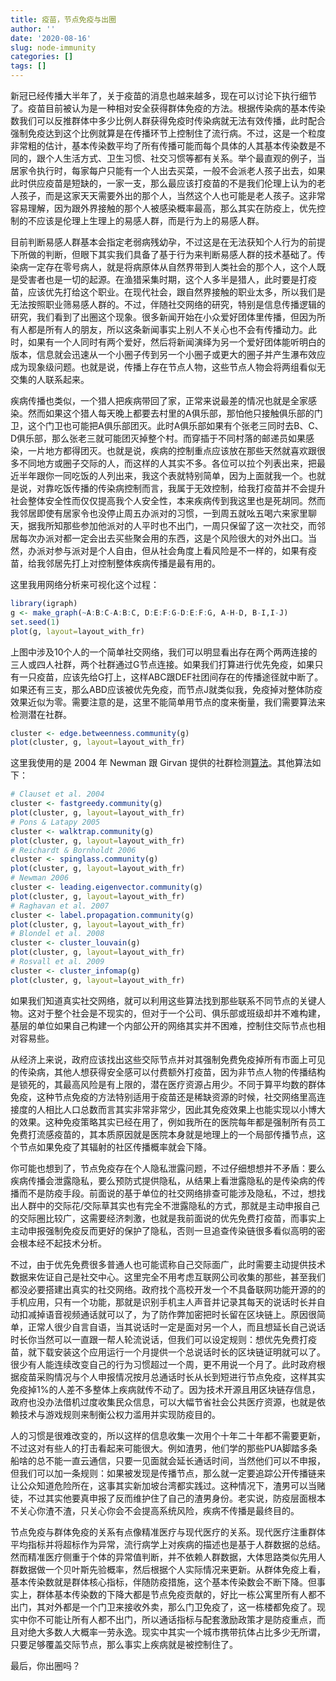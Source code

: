 ```yaml
---
title: 疫苗，节点免疫与出圈
author: ''
date: '2020-08-16'
slug: node-immunity
categories: []
tags: []
---
```


新冠已经传播大半年了，关于疫苗的消息也越来越多，现在可以讨论下执行细节了。疫苗目前被认为是一种相对安全获得群体免疫的方法。根据传染病的基本传染数我们可以反推群体中多少比例人群获得免疫时传染病就无法有效传播，此时配合强制免疫达到这个比例就算是在传播环节上控制住了流行病。不过，这是一个粒度非常粗的估计，基本传染数平均了所有传播可能而每个具体的人其基本传染数是不同的，跟个人生活方式、卫生习惯、社交习惯等都有关系。举个最直观的例子，当居家令执行时，每家每户只能有一个人出去买菜，一般不会派老人孩子出去，如果此时供应疫苗是短缺的，一家一支，那么最应该打疫苗的不是我们伦理上认为的老人孩子，而是这家天天需要外出的那个人，当然这个人也可能是老人孩子。这非常容易理解，因为跟外界接触的那个人被感染概率最高，那么其实在防疫上，优先控制的不应该是伦理上生理上的易感人群，而是行为上的易感人群。

目前判断易感人群基本会指定老弱病残幼孕，不过这是在无法获知个人行为的前提下所做的判断，但眼下其实我们具备了基于行为来判断易感人群的技术基础了。传染病一定存在零号病人，就是将病原体从自然界带到人类社会的那个人，这个人既是受害者也是一切的起源。在渔猎采集时期，这个人多半是猎人，此时要是打疫苗，应该优先打给这个职业。在现代社会，跟自然界接触的职业太多，所以我们是无法按照职业筛易感人群的。不过，伴随社交网络的研究，特别是信息传播逻辑的研究，我们看到了出圈这个现象。很多新闻开始在小众爱好团体里传播，但因为所有人都是所有人的朋友，所以这条新闻事实上别人不关心也不会有传播动力。此时，如果有一个人同时有两个爱好，然后将新闻演绎为另一个爱好团体能听明白的版本，信息就会迅速从一个小圈子传到另一个小圈子或更大的圈子并产生瀑布效应成为现象级问题。也就是说，传播上存在节点人物，这些节点人物会将两组看似无交集的人联系起来。

疾病传播也类似，一个猎人把疾病带回了家，正常来说最差的情况也就是全家感染。然而如果这个猎人每天晚上都要去村里的A俱乐部，那怕他只接触俱乐部的门卫，这个门卫也可能把A俱乐部团灭。此时A俱乐部如果有个张老三同时去B、C、D俱乐部，那么张老三就可能团灭掉整个村。而穿插于不同村落的邮递员如果感染，一片地方都得团灭。也就是说，疾病的控制重点应该放在那些天然就喜欢跟很多不同地方或圈子交际的人，而这样的人其实不多。各位可以拉个列表出来，把最近半年跟你一同吃饭的人列出来，我这个表就特别简单，因为上面就我一个。也就是说，对靠吃饭传播的传染病控制而言，我属于无效控制，给我打疫苗并不会提升社会整体安全性而仅仅提高我个人安全性，本来疾病传到我这里也是死胡同。然而我邻居即使有居家令也没停止周五办派对的习惯，一到周五就吆五喝六来家里聊天，据我所知那些参加他派对的人平时也不出门，一周只保留了这一次社交，而邻居每次办派对都一定会出去买些聚会用的东西，这是个风险很大的对外出口。当然，办派对参与派对是个人自由，但从社会角度上看风险是不一样的，如果有疫苗，给我邻居先打上对控制整体疾病传播是最有用的。

这里我用网络分析来可视化这个过程：

```r
library(igraph)
g <- make_graph(~A:B:C-A:B:C, D:E:F:G-D:E:F:G, A-H-D, B-I,I-J)
set.seed(1)
plot(g, layout=layout_with_fr)
```

上图中涉及10个人的一个简单社交网络，我们可以明显看出存在两个两两连接的三人或四人社群，两个社群通过G节点连接。如果我们打算进行优先免疫，如果只有一只疫苗，应该先给G打上，这样ABC跟DEF社团间存在的传播途径就中断了。如果还有三支，那么ABD应该被优先免疫，而节点J就类似我，免疫掉对整体防疫效果近似为零。需要注意的是，这里不能简单用节点的度来衡量，我们需要算法来检测潜在社群。

```r
cluster <- edge.betweenness.community(g) 
plot(cluster, g, layout=layout_with_fr)
```

这里我使用的是 2004 年 Newman 跟 Girvan 提供的社群检测[算法](https://journals.aps.org/pre/abstract/10.1103/PhysRevE.69.026113)。其他算法如下：

```r
# Clauset et al. 2004
cluster <- fastgreedy.community(g)
plot(cluster, g, layout=layout_with_fr)
# Pons & Latapy 2005
cluster <- walktrap.community(g)
plot(cluster, g, layout=layout_with_fr)
# Reichardt & Bornholdt 2006
cluster <- spinglass.community(g)
plot(cluster, g, layout=layout_with_fr)
# Newman 2006
cluster <- leading.eigenvector.community(g)
plot(cluster, g, layout=layout_with_fr)
# Raghavan et al. 2007
cluster <- label.propagation.community(g)
plot(cluster, g, layout=layout_with_fr)
# Blondel et al. 2008
cluster <- cluster_louvain(g)
plot(cluster, g, layout=layout_with_fr)
# Rosvall et al. 2009
cluster <- cluster_infomap(g)
plot(cluster, g, layout=layout_with_fr)
```

如果我们知道真实社交网络，就可以利用这些算法找到那些联系不同节点的关键人物。这对于整个社会是不现实的，但对于一个公司、俱乐部或班级却并不难构建，基层的单位如果自己构建一个内部公开的网络其实并不困难，控制住交际节点也相对容易些。

从经济上来说，政府应该找出这些交际节点并对其强制免费免疫掉所有市面上可见的传染病，其他人想获得安全感可以付费额外打疫苗，因为非节点人物的传播结构是锁死的，其最高风险是有上限的，潜在医疗资源占用少。不同于算平均数的群体免疫，这种节点免疫的方法特别适用于疫苗还是稀缺资源的时候，社交网络里高连接度的人相比人口总数而言其实非常非常少，因此其免疫效果上也能实现以小博大的效果。这种免疫策略其实已经在用了，例如我所在的医院每年都是强制所有员工免费打流感疫苗的，其本质原因就是医院本身就是地理上的一个局部传播节点，这个节点如果免疫了其辐射的社区传播概率就会下降。

你可能也想到了，节点免疫存在个人隐私泄露问题，不过仔细想想并不矛盾：要么疾病传播会泄露隐私，要么预防式提供隐私，从结果上看泄露隐私的是传染病的传播而不是防疫手段。前面说的基于单位的社交网络排查可能涉及隐私，不过，想找出人群中的交际花/交际草其实也有完全不泄露隐私的方式，那就是主动申报自己的交际圈比较广，这需要经济刺激，也就是我前面说的优先免费打疫苗，而事实上主动申报强制免疫反而更好的保护了隐私，否则一旦追查传染链很多看似高明的密会根本经不起技术分析。

不过，由于优先免费很多普通人也可能谎称自己交际面广，此时需要主动提供技术数据来佐证自己是社交中心。这里完全不用考虑互联网公司收集的那些，甚至我们都没必要搭建出真实的社交网络。政府找个高校开发一个不具备联网功能开源的的手机应用，只有一个功能，那就是识别手机主人声音并记录其每天的说话时长并自动扣减掉语音视频通话就可以了，为了防作弊加密把时长留在区块链上。原因很简单，正常人很少自言自语，当其说话时一定是面对另一个人，而且想延长自己说话时长你当然可以一直跟一帮人轮流说话，但我们可以设定规则：想优先免费打疫苗，就下载安装这个应用运行一个月提供一个总说话时长的区块链证明就可以了。很少有人能连续改变自己的行为习惯超过一个周，更不用说一个月了。此时政府根据疫苗采购情况与个人申报情况按月总通话时长从长到短进行节点免疫，这样其实免疫掉1%的人差不多整体上疾病就传不动了。因为技术开源且用区块链存信息，政府也没办法借机过度收集民众信息，可以大幅节省社会公共医疗资源，也就是依赖技术与游戏规则来制衡公权力滥用并实现防疫目的。

人的习惯是很难改变的，所以这样的信息收集一次用个十年二十年都不需要更新，不过这对有些人的打击看起来可能很大。例如渣男，他们学的那些PUA脚踏多条船啥的总不能一直云通信，只要一见面就会延长通话时间，当然他们可以不申报，但我们可以加一条规则：如果被发现是传播节点，那么就一定要追踪公开传播链来让公众知道危险所在，这事其实新加坡台湾都实践过。这种情况下，渣男可以当赌徒，不过其实他要真申报了反而维护住了自己的渣男身份。老实说，防疫层面根本不关心你渣不渣，只关心你会不会提高系统风险，疾病不传播是最终目的。

节点免疫与群体免疫的关系有点像精准医疗与现代医疗的关系。现代医疗注重群体平均指标并将超标作为异常，流行病学上对疾病的描述也是基于人群数据的总结。然而精准医疗侧重于个体的异常值判断，并不依赖人群数据，大体思路类似先用人群数据做一个贝叶斯先验概率，然后根据个人实际情况来更新。从群体免疫上看，基本传染数就是群体核心指标，伴随防疫措施，这个基本传染数会不断下降。但事实上，群体基本传染数的下降大都是节点免疫贡献的，好比一栋公寓里所有人都不出门，其对外都是一个门卫来接收外卖，那么门卫免疫了，这一栋楼都免疫了。现实中你不可能让所有人都不出门，所以通话指标与配套激励政策才是防疫重点，而且对绝大多数人大概率一劳永逸。现实中其实一个城市携带抗体占比多少无所谓，只要足够覆盖交际节点，那么事实上疾病就是被控制住了。

最后，你出圈吗？
